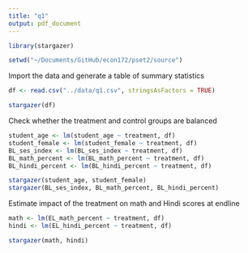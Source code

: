 ```yaml
---
title: "q1"
output: pdf_document
---
```


```r
library(stargazer)

setwd("~/Documents/GitHub/econ172/pset2/source")
```


Import the data and generate a table of summary statistics

```r
df <- read.csv("../data/q1.csv", stringsAsFactors = TRUE)

stargazer(df)
```


Check whether the treatment and control groups are balanced

```r
student_age <- lm(student_age ~ treatment, df)
student_female <- lm(student_female ~ treatment, df)
BL_ses_index <- lm(BL_ses_index ~ treatment, df)
BL_math_percent <- lm(BL_math_percent ~ treatment, df)
BL_hindi_percent <- lm(BL_hindi_percent ~ treatment, df)

stargazer(student_age, student_female)
stargazer(BL_ses_index, BL_math_percent, BL_hindi_percent)
```


Estimate impact of the treatment on math and Hindi scores at endline

```r
math <- lm(EL_math_percent ~ treatment, df)
hindi <- lm(EL_hindi_percent ~ treatment, df)

stargazer(math, hindi)
```